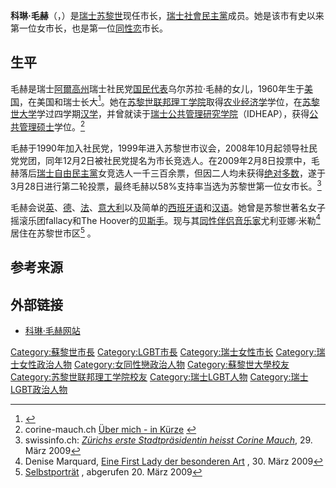 {{Infobox Officeholder
| name          = 科琳·毛赫
| original_name = Corine Mauch
| image         = Corine Mauch (cropped).jpg
| width         = 
| height        = 
| caption       =
| small_image   = 
| office        = [[苏黎世|苏黎世]]市长
| term_start    = 2009年5月1日
| term_end      =  
| preceded      = 艾尔玛·雷德格博{{lang|de|（Elmar Ledergerber）}}
| successor     = 
| birth_date    = {{Birth date and age|1960|5|28|df=y}}
| birth_place   = [[美国|美国]][[艾奥瓦州|艾奥瓦州]][[艾奥瓦城_(艾奥瓦州)|艾奥瓦城]]
| nationality   =
| death_date    = 
| death_place   = 
| party         = [[瑞士社會民主黨|瑞士社會民主黨]]（SP）
| relations     = 
| residence     = 
| alma_mater    = [[苏黎世联邦理工学院|苏黎世联邦理工学院]]、[[瑞士公共管理研究学院|瑞士公共管理研究学院]]
| occupation    = 
| religion      = 
| signature     = 
| website       = [http://corine-mauch.ch/ corine-mauch.ch]
| footnotes     = 
}}

'''科琳·毛赫'''（'''{{lang|de|Corine Mauch}}'''，{{bd|1960年|5月28日|catIdx=Mauch, Corine}}）是[[瑞士|瑞士]][[苏黎世|苏黎世]]现任市长，[[瑞士社會民主黨|瑞士社會民主黨]]成员。她是该市有史以来第一位女市长，也是第一位[[同性恋|同性恋]]市长。

== 生平 ==
毛赫是瑞士[[阿爾高州|阿爾高州]]瑞士社民党[[瑞士国民院|国民代表]]乌尔苏拉·毛赫{{lang|de|（Ursula Mauch）}}的女儿，1960年生于[[美国|美国]]，在美国和瑞士长大<ref>{{Cite web |url=http://www.corine-mauch.ch/ueber-mich/lebenslauf- |title=und-engagements.php Corine Mauch, Über mich - Lebenslauf & Engagements |access-date=2009-05-30 |archive-date=2019-09-16 |archive-url=https://web.archive.org/web/20190916183947/https://www.corine-mauch.ch/ueber-mich/lebenslauf- |dead-url=no }}</ref>。她在[[苏黎世联邦理工学院|苏黎世联邦理工学院]]取得[[农业经济学|农业经济学]]学位，在[[苏黎世大学|苏黎世大学]]学过四学期[[汉学|汉学]]，并曾就读于[[瑞士公共管理研究学院|瑞士公共管理研究学院]]（IDHEAP），获得[[公共管理硕士|公共管理硕士]]学位。<ref>corine-mauch.ch [http://corine-mauch.ch/ueber-mich/index.php Über mich - in Kürze] {{Wayback|url=http://corine-mauch.ch/ueber-mich/index.php |date=20190718200602 }}</ref>

毛赫于1990年加入社民党，1999年进入苏黎世市议会，2008年10月起领导社民党党团，同年12月2日被社民党提名为市长竞选人。在2009年2月8日投票中，毛赫落后[[瑞士自由民主黨|瑞士自由民主黨]]女竞选人{{lang|de|Kathrin Martelli}}一千三百余票，但因二人均未获得[[投票制度|绝对多数]]，遂于3月28日进行第二轮投票，最终毛赫以58%支持率当选为苏黎世第一位女市长。<ref>swissinfo.ch: [http://www.swissinfo.ch/ger/startseite/Zuerichs_neue_Stadtpraesidentin_heisst_Corine_Mauch.html?siteSect=105&sid=10510575&cKey=1238337606000&ty=st ''Zürichs erste Stadtpräsidentin heisst Corine Mauch''], 29. März 2009</ref>

毛赫会说[[英语|英]]、[[德语|德]]、[[法语|法]]、[[意大利语|意大利]]以及简单的[[西班牙语|西班牙语]]和[[汉语|汉语]]。她曾是苏黎世著名女子摇滚乐团fallacy和The Hoover的[[贝斯手|贝斯手]]。现与其[[同性伴侣|同性伴侣]][[音乐家|音乐家]]尤利亚娜·米勒{{lang|de|（Juliana Müller）}}<ref>Denise Marquard, [http://www.tagesanzeiger.ch/zuerich/stadt/Eine-First-Lady-der-besonderen-Art/story/13510342 Eine First Lady der besonderen Art] {{Wayback|url=http://www.tagesanzeiger.ch/zuerich/stadt/Eine-First-Lady-der-besonderen-Art/story/13510342 |date=20190911192855 }}, 30. März 2009</ref>居住在苏黎世市{{lang|de|Unterstrass}}区<ref>[http://www.corine-mauch.ch/ueber-mich/index.php Selbstporträt] {{webarchive|url=https://web.archive.org/web/20090420151025/http://www.corine-mauch.ch/ueber-mich/index.php |date=2009-04-20 }}, abgerufen 20. März 2009</ref> 。

== 参考来源 ==
{{reflist}}

== 外部链接 ==
{{commonscat|Corine Mauch}}
* {{de icon}} [https://web.archive.org/web/20090315040155/http://www.corine-mauch.ch/ 科琳·毛赫网站]

{{DEFAULTSORT:Mauch, Corine}}
[[Category:蘇黎世市長|Category:蘇黎世市長]]
[[Category:LGBT市長|Category:LGBT市長]]
[[Category:瑞士女性市长|Category:瑞士女性市长]]
[[Category:瑞士女性政治人物|Category:瑞士女性政治人物]]
[[Category:女同性戀政治人物|Category:女同性戀政治人物]]
[[Category:蘇黎世大學校友|Category:蘇黎世大學校友]]
[[Category:苏黎世联邦理工学院校友|Category:苏黎世联邦理工学院校友]]
[[Category:瑞士LGBT人物|Category:瑞士LGBT人物]]
[[Category:瑞士LGBT政治人物|Category:瑞士LGBT政治人物]]